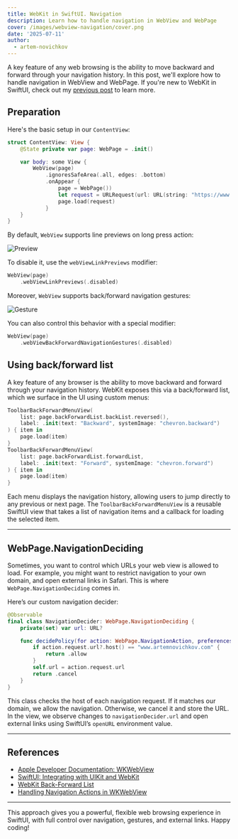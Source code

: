 ```yaml
---
title: WebKit in SwiftUI. Navigation
description: Learn how to handle navigation in WebView and WebPage
cover: /images/webview-navigation/cover.png
date: '2025-07-11'
author:
  - artem-novichkov
---
```


A key feature of any web browsing is the ability to move backward and forward through your navigation history. In this post, we'll explore how to handle navigation in WebView and WebPage. If you're new to WebKit in SwiftUI, check out my [previous post](https://www.artemnovichkov.com/blog/using-webkit-to-load-web-content-in-swiftui) to learn more.

## Preparation

Here's the basic setup in our `ContentView`:

```swift
struct ContentView: View {
    @State private var page: WebPage = .init()

    var body: some View {
        WebView(page)
            .ignoresSafeArea(.all, edges: .bottom)
            .onAppear {
                page = WebPage())
                let request = URLRequest(url: URL(string: "https://www.artemnovichkov.com")!)
                page.load(request)
            }
    }
}
```

By default, `WebView` supports line previews on long press action:

![Preview](/images/webview-navigation/preview.png)

To disable it, use the `webViewLinkPreviews` modifier:

```swift
WebView(page)
    .webViewLinkPreviews(.disabled)
```

Moreover, `WebView` supports back/forward navigation gestures:

![Gesture](/images/webview-navigation/gesture.png)

You can also control this behavior with a special modifier:

```swift
WebView(page)
    .webViewBackForwardNavigationGestures(.disabled)
```

## Using back/forward list

A key feature of any browser is the ability to move backward and forward through your navigation history. WebKit exposes this via a back/forward list, which we surface in the UI using custom menus:

```swift
ToolbarBackForwardMenuView(
    list: page.backForwardList.backList.reversed(),
    label: .init(text: "Backward", systemImage: "chevron.backward")
) { item in
    page.load(item)
}
ToolbarBackForwardMenuView(
    list: page.backForwardList.forwardList,
    label: .init(text: "Forward", systemImage: "chevron.forward")
) { item in
    page.load(item)
}
```

Each menu displays the navigation history, allowing users to jump directly to any previous or next page. The `ToolbarBackForwardMenuView` is a reusable SwiftUI view that takes a list of navigation items and a callback for loading the selected item.

---

## WebPage.NavigationDeciding

Sometimes, you want to control which URLs your web view is allowed to load. For example, you might want to restrict navigation to your own domain, and open external links in Safari. This is where `WebPage.NavigationDeciding` comes in.

Here’s our custom navigation decider:

```swift
@Observable
final class NavigationDecider: WebPage.NavigationDeciding {
    private(set) var url: URL?

    func decidePolicy(for action: WebPage.NavigationAction, preferences: inout WebPage.NavigationPreferences) async -> WKNavigationActionPolicy {
        if action.request.url?.host() == "www.artemnovichkov.com" {
            return .allow
        }
        self.url = action.request.url
        return .cancel
    }
}
```

This class checks the host of each navigation request. If it matches our domain, we allow the navigation. Otherwise, we cancel it and store the URL. In the view, we observe changes to `navigationDecider.url` and open external links using SwiftUI’s `openURL` environment value.

---

## References

- [Apple Developer Documentation: WKWebView](https://developer.apple.com/documentation/webkit/wkwebview)
- [SwiftUI: Integrating with UIKit and WebKit](https://developer.apple.com/documentation/swiftui/representable)
- [WebKit Back-Forward List](https://developer.apple.com/documentation/webkit/wkbackforwardlist)
- [Handling Navigation Actions in WKWebView](https://developer.apple.com/documentation/webkit/wknavigationdelegate/1455641-webview)

---

This approach gives you a powerful, flexible web browsing experience in SwiftUI, with full control over navigation, gestures, and external links. Happy coding!